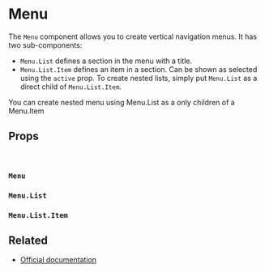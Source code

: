 
<Meta title="Components/Menu" />

# Menu

<Canvas>
  <Story story={stories.BasicUsage} name="Menu" />
</Canvas>

The `Menu` component allows you to create vertical navigation menus. It has two sub-components:

- `Menu.List` defines a section in the menu with a title.
- `Menu.List.Item` defines an item in a section. Can be shown as selected using the `active` prop.
  To create nested lists, simply put `Menu.List` as a direct child of `Menu.List.Item`.

<Message color="info">
  <Message.Body>
    You can create nested menu using Menu.List as a only children of a Menu.Item
  </Message.Body>
</Message>

## Props

<br />

### `Menu`

<ArgsTable of={Menu} />

### `Menu.List`

<ArgsTable of={Menu.List} />

### `Menu.List.Item`

<ArgsTable of={Menu.List.Item} />


## Related

- [Official documentation](https://bulma.io/documentation/components/menu/)